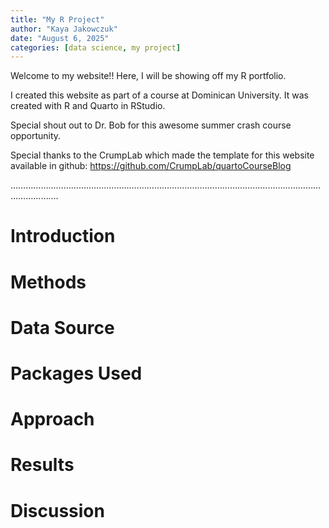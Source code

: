 ```yaml
---
title: "My R Project"
author: "Kaya Jakowczuk"
date: "August 6, 2025"
categories: [data science, my project]
---
```


Welcome to my website!! Here, I will be showing off my R portfolio.

I created this website as part of a course at Dominican University. It was created with R and Quarto in RStudio.

Special shout out to Dr. Bob for this awesome summer crash course opportunity.

Special thanks to the CrumpLab which made the template for this website available in github: <https://github.com/CrumpLab/quartoCourseBlog>

..............................................................................................................................................

# Introduction

# Methods

# Data Source

# Packages Used

# Approach

# Results 

# Discussion
